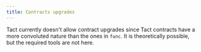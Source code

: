 ```yaml
---
title: Contracts upgrades
---
```


Tact currently doesn't allow contract upgrades since Tact contracts have a more convoluted nature than the ones in `func`. It is theoretically possible, but the required tools are not here.
